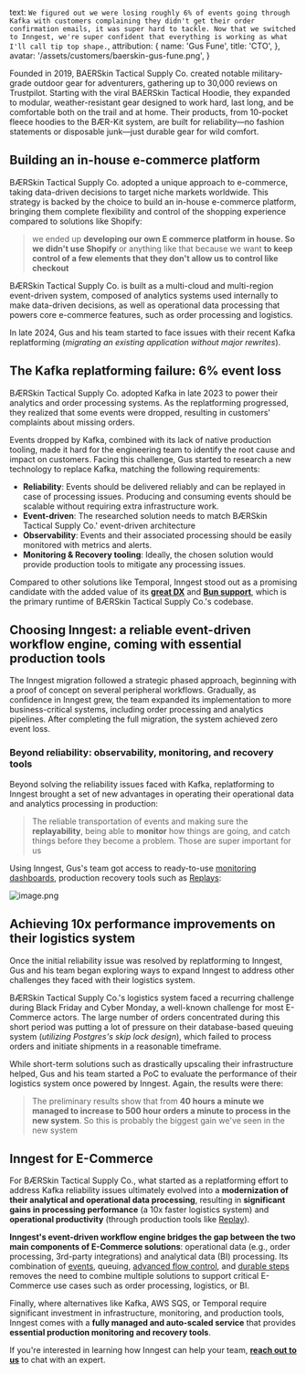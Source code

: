   text: `We figured out we were losing roughly 6% of events going through Kafka with customers complaining they didn't get their order confirmation emails, it was super hard to tackle. Now that we switched to Inngest, we're super confident that everything is working as what I'll call tip top shape.`,
  attribution: {
    name: 'Gus Fune',
    title: 'CTO',
  },
  avatar: '/assets/customers/baerskin-gus-fune.png',
}

Founded in 2019, BAERSkin Tactical Supply Co. created notable military-grade outdoor gear for adventurers, gathering up to 30,000 reviews on Trustpilot. Starting with the viral BAERSkin Tactical Hoodie, they expanded to modular, weather-resistant gear designed to work hard, last long, and be comfortable both on the trail and at home. Their products, from 10-pocket fleece hoodies to the BÆR-Kit system, are built for reliability—no fashion statements or disposable junk—just durable gear for wild comfort.

## Building an in-house e-commerce platform

BÆRSkin Tactical Supply Co. adopted a unique approach to e-commerce, taking data-driven decisions to target niche markets worldwide. This strategy is backed by the choice to build an in-house e-commerce platform, bringing them complete flexibility and control of the shopping experience compared to solutions like Shopify:

> we ended up **developing our own E commerce platform in house. So we didn't use Shopify** or anything like that because we want **to keep control of a few elements that they don't allow us to control like checkout**

BÆRSkin Tactical Supply Co. is built as a multi-cloud and multi-region event-driven system, composed of analytics systems used internally to make data-driven decisions, as well as operational data processing that powers core e-commerce features, such as order processing and logistics.

In late 2024, Gus and his team started to face issues with their recent Kafka replatforming (*migrating an existing application without major rewrites*).

## The Kafka replatforming failure: 6% event loss

BÆRSkin Tactical Supply Co. adopted Kafka in late 2023 to power their analytics and order processing systems. As the replatforming progressed, they realized that some events were dropped, resulting in customers' complaints about missing orders.

Events dropped by Kafka, combined with its lack of native production tooling, made it hard for the engineering team to identify the root cause and impact on customers. Facing this challenge, Gus started to research a new technology to replace Kafka, matching the following requirements:

- **Reliability**: Events should be delivered reliably and can be replayed in case of processing issues. Producing and consuming events should be scalable without requiring extra infrastructure work.
- **Event-driven**: The researched solution needs to match BÆRSkin Tactical Supply Co.' event-driven architecture
- **Observability**: Events and their associated processing should be easily monitored with metrics and alerts.
- **Monitoring & Recovery tooling**: Ideally, the chosen solution would provide production tools to mitigate any processing issues.

Compared to other solutions like Temporal, Inngest stood out as a promising candidate with the added value of its [**great DX**](https://www.inngest.com/docs/features/inngest-functions) and [**Bun support**](https://www.inngest.com/docs/learn/serving-inngest-functions#bun-serve), which is the primary runtime of BÆRSkin Tactical Supply Co.'s codebase.

## Choosing Inngest: a reliable event-driven workflow engine, coming with essential production tools


The Inngest migration followed a strategic phased approach, beginning with a proof of concept on several peripheral workflows. Gradually, as confidence in Inngest grew, the team expanded its implementation to more business-critical systems, including order processing and analytics pipelines. After completing the full migration, the system achieved zero event loss.

### **Beyond reliability: observability, monitoring, and recovery tools**

Beyond solving the reliability issues faced with Kafka, replatforming to Inngest brought a set of  new advantages in operating their operational data and analytics processing in production:

> The reliable transportation of events and making sure the **replayability**, being able to **monitor** how things are going, and catch things before they become a problem. Those are super important for us

Using Inngest, Gus's team got access to ready-to-use [monitoring dashboards](https://www.inngest.com/docs/platform/monitor/observability-metrics), production recovery tools such as [Replays](https://www.inngest.com/docs/platform/replay):

![image.png](/assets/customers/baerskin/inngest-dashboard-observability.png)

## Achieving 10x performance improvements on their logistics system

Once the initial reliability issue was resolved by replatforming to Inngest, Gus and his team began exploring ways to expand Inngest to address other challenges they faced with their logistics system.

BÆRSkin Tactical Supply Co.'s logistics system faced a recurring challenge during Black Friday and Cyber Monday, a well-known challenge for most E-Commerce actors. The large number of orders concentrated during this short period was putting a lot of pressure on their database-based queuing system (*utilizing Postgres's skip lock design*), which failed to process orders and initiate shipments in a reasonable timeframe.

While short-term solutions such as drastically upscaling their infrastructure helped, Gus and his team started a PoC to evaluate the performance of their logistics system once powered by Inngest. Again, the results were there:

> The preliminary results show that from **40 hours a minute we managed to increase to 500 hour orders a minute to process in the new system**. So this is probably the biggest gain we've seen in the new system
> 

## Inngest for E-Commerce

For BÆRSkin Tactical Supply Co., what started as a replatforming effort to address Kafka reliability issues ultimately evolved into a **modernization of their analytical and operational data processing**, resulting in **significant gains in processing performance** (a 10x faster logistics system) and **operational productivity** (through production tools like [Replay](https://www.inngest.com/docs/platform/replay)).

**Inngest's event-driven workflow engine bridges the gap between the two main components of E-Commerce solutions**: operational data (e.g., order processing, 3rd-party integrations) and analytical data (BI) processing. Its combination of [events](https://www.inngest.com/docs/features/events-triggers), queuing, [advanced flow control](https://www.inngest.com/docs/guides/flow-control), and [durable steps](https://www.inngest.com/docs/features/inngest-functions/steps-workflows) removes the need to combine multiple solutions to support critical E-Commerce use cases such as order processing, logistics, or BI.

Finally, where alternatives like Kafka, AWS SQS, or Temporal require significant investment in infrastructure, monitoring, and production tools, Inngest comes with a **fully managed and auto-scaled service** that provides **essential production monitoring and recovery tools**.

If you're interested in learning how Inngest can help your team, [**reach out to us**](https://www.inngest.com/contact?ref=case-study-baerskin) to chat with an expert.